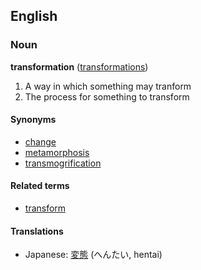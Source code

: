 ==English==
===Noun===
'''transformation''' ([[transformations]])

# A way in which something may tranform
# The process for something to transform

====Synonyms====
*[[change]]
*[[metamorphosis]]
*[[transmogrification]]

====Related terms====
*[[transform]]

====Translations====
*Japanese: [[変態]] (へんたい, hentai)